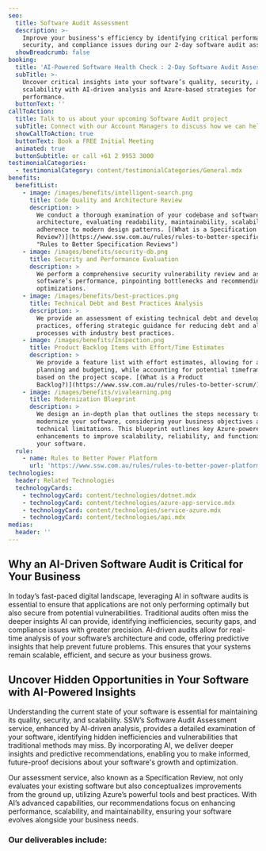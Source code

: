```yaml
---
seo:
  title: Software Audit Assessment
  description: >-
    Improve your business's efficiency by identifying critical performance,
    security, and compliance issues during our 2-day software audit assessment.
  showBreadcrumb: false
booking:
  title: 'AI-Powered Software Health Check : 2-Day Software Audit Assessment'
  subTitle: >-
    Uncover critical insights into your software’s quality, security, and
    scalability with AI-driven analysis and Azure-based strategies for enhanced
    performance.
  buttonText: ''
callToAction:
  title: Talk to us about your upcoming Software Audit project
  subTitle: Connect with our Account Managers to discuss how we can help.
  showCallToAction: true
  buttonText: Book a FREE Initial Meeting
  animated: true
  buttonSubtitle: or call +61 2 9953 3000
testimonialCategories:
  - testimonialCategory: content/testimonialCategories/General.mdx
benefits:
  benefitList:
    - image: /images/benefits/intelligent-search.png
      title: Code Quality and Architecture Review
      description: >
        We conduct a thorough examination of your codebase and software
        architecture, evaluating readability, maintainability, scalability, and
        adherence to modern design patterns. [(What is a Specification
        Review?)](https://www.ssw.com.au/rules/rules-to-better-specification-reviews/
        "Rules to Better Specification Reviews")
    - image: /images/benefits/security-db.png
      title: Security and Performance Evaluation
      description: >
        We perform a comprehensive security vulnerability review and assess your
        software’s performance, pinpointing bottlenecks and recommending key
        optimizations.
    - image: /images/benefits/best-practices.png
      title: Technical Debt and Best Practices Analysis
      description: >
        We provide an assessment of existing technical debt and development
        practices, offering strategic guidance for reducing debt and aligning
        processes with industry best practices.
    - image: /images/benefits/Inspection.png
      title: Product Backlog Items with Effort/Time Estimates
      description: >
        We provide a feature list with effort estimates, allowing for accurate
        planning and budgeting, while accounting for potential timeframe changes
        based on the project scope. [(What is a Product
        Backlog?)](https://www.ssw.com.au/rules/rules-to-better-scrum/)
    - image: /images/benefits/vivalearning.png
      title: Modernization Blueprint
      description: >
        We design an in-depth plan that outlines the steps necessary to
        modernize your software, considering your business objectives and
        technical limitations. This blueprint outlines key Azure-powered
        enhancements to improve scalability, reliability, and functionality of
        your software.
  rule:
    - name: Rules to Better Power Platform
      url: 'https://www.ssw.com.au/rules/rules-to-better-power-platform/'
technologies:
  header: Related Technologies
  technologyCards:
    - technologyCard: content/technologies/dotnet.mdx
    - technologyCard: content/technologies/azure-app-service.mdx
    - technologyCard: content/technologies/service-azure.mdx
    - technologyCard: content/technologies/api.mdx
medias:
  header: ''
---
```


## Why an AI-Driven Software Audit is Critical for Your Business

In today’s fast-paced digital landscape, leveraging AI in software audits is essential to ensure that applications are not only performing optimally but also secure from potential vulnerabilities. Traditional audits often miss the deeper insights AI can provide, identifying inefficiencies, security gaps, and compliance issues with greater precision. AI-driven audits allow for real-time analysis of your software’s architecture and code, offering predictive insights that help prevent future problems. This ensures that your systems remain scalable, efficient, and secure as your business grows.

## Uncover Hidden Opportunities in Your Software with AI-Powered Insights

Understanding the current state of your software is essential for maintaining its quality, security, and scalability. SSW’s Software Audit Assessment service, enhanced by AI-driven analysis, provides a detailed examination of your software, identifying hidden inefficiencies and vulnerabilities that traditional methods may miss. By incorporating AI, we deliver deeper insights and predictive recommendations, enabling you to make informed, future-proof decisions about your software's growth and optimization.

Our assessment service, also known as a Specification Review, not only evaluates your existing software but also conceptualizes improvements from the ground up, utilizing Azure’s powerful tools and best practices. With AI’s advanced capabilities, our recommendations focus on enhancing performance, scalability, and maintainability, ensuring your software evolves alongside your business needs.

<VideoEmbed url="https://www.youtube.com/watch?v=-p1XoBWolLQ" caption="The Benefits of Microsoft Azure | William Liebenberg" duration="2 mins" removeMargin={false} />

### Our deliverables include:
